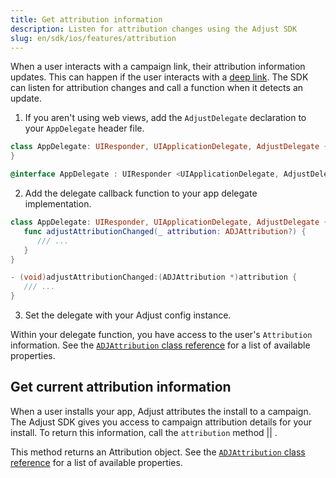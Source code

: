 ```yaml
---
title: Get attribution information
description: Listen for attribution changes using the Adjust SDK
slug: en/sdk/ios/features/attribution
---
```



When a user interacts with a campaign link, their attribution information updates. This can happen if the user interacts with a [deep link](https://help.adjust.com/en/article/deep-links). The SDK can listen for attribution changes and call a function when it detects an update.

1. If you aren't using web views, add the `AdjustDelegate` declaration to your `AppDelegate` header file.

<Tabs>
<Tab title="Swift" sync="swift">

```swift
class AppDelegate: UIResponder, UIApplicationDelegate, AdjustDelegate {
}
```

</Tab>
<Tab title="Objective-C" sync="objc">

```objective-c
@interface AppDelegate : UIResponder <UIApplicationDelegate, AdjustDelegate>
```

</Tab>
</Tabs>

2. Add the delegate callback function to your app delegate implementation.

<Tabs>
<Tab title="Swift" sync="swift">

```swift
class AppDelegate: UIResponder, UIApplicationDelegate, AdjustDelegate {
   func adjustAttributionChanged(_ attribution: ADJAttribution?) {
      /// ...
   }
}
```

</Tab>
<Tab title="Objective-C" sync="objc">

```objective-c
- (void)adjustAttributionChanged:(ADJAttribution *)attribution {
   /// ...
}
```

</Tab>
</Tabs>

3. Set the delegate with your Adjust config instance.

<SetDelegate />

Within your delegate function, you have access to the user's `Attribution` information. See the [`ADJAttribution` class reference](/en/sdk/ios/reference/adjattribution) for a list of available properties.

## Get current attribution information

When a user installs your app, Adjust attributes the install to a campaign. The Adjust SDK gives you access to campaign attribution details for your install. To return this information, call the <Tooltip>`attribution` method || <AttributionSig /></Tooltip>.

This method returns an Attribution object. See the [`ADJAttribution` class reference](/en/sdk/ios/reference/adjattribution) for a list of available properties.

<Attribution />

